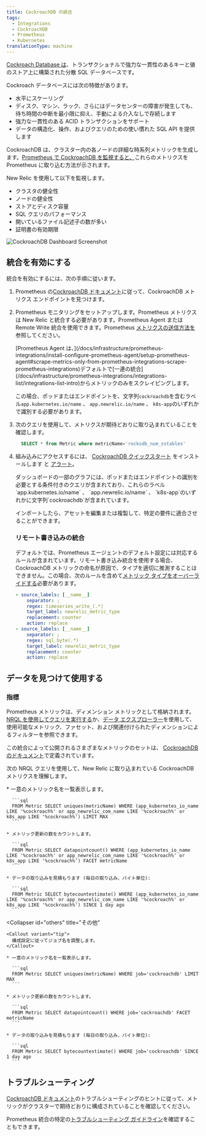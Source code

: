 ```yaml
---
title: CockroachDB の統合
tags:
  - Integrations
  - CockroachDB
  - Prometheus
  - Kubernetes
translationType: machine
---
```



[Cockroach Database は](https://www.cockroachlabs.com/docs/)、トランザクショナルで強力な一貫性のあるキーと値のストア上に構築された分散 SQL データベースです。

Cockroach データベースには次の特徴があります。

* 水平にスケーリング
* ディスク、マシン、ラック、さらにはデータセンターの障害が発生しても、待ち時間の中断を最小限に抑え、手動による介入なしで存続します
* 強力な一貫性のある ACID トランザクションをサポート
* データの構造化、操作、およびクエリのための使い慣れた SQL API を提供します

CockroachDB は、クラスター内の各ノードの詳細な時系列メトリックを生成します。[Prometheus で CockroachDB を監視すると、](https://www.cockroachlabs.com/docs/v22.1/monitor-cockroachdb-with-prometheus.html#before-you-begin)これらのメトリクスを Prometheus に取り込む方法が示されます。

New Relic を使用して以下を監視します。

* クラスタの健全性
* ノードの健全性
* ストアとディスク容量
* SQL クエリのパフォーマンス
* 開いているファイル記述子の数が多い
* 証明書の有効期限

<img
  title="CockroachDB Dashboard"
  alt="CockroachDB Dashboard Screenshot"
  src={inrastructureCockroachdbDashboard}
/>

## 統合を有効にする

統合を有効にするには、次の手順に従います。

1. Prometheus の[CockroachDB ドキュメント](https://www.cockroachlabs.com/docs/v22.1/monitor-cockroachdb-with-prometheus.html)に従って、CockroachDB メトリクス エンドポイントを見つけます。

2. Prometheus モニタリングをセットアップします。Prometheus メトリクスは New Relic と統合する必要があります。Prometheus Agent または Remote Write 統合を使用できます。Prometheus [メトリクスの送信方法を](/docs/infrastructure/prometheus-integrations/install-configure-prometheus-agent/get-started/send-prometheus-metric-data-new-relic/)参照してください。

   <Callout variant="important">
     [Prometheus Agent は、](/docs/infrastructure/prometheus-integrations/install-configure-prometheus-agent/setup-prometheus-agent#scrape-metrics-only-from-prometheus-integrations-scrape-prometheus-integrations)デフォルトで[一連の統合](/docs/infrastructure/prometheus-integrations/integrations-list/integrations-list-intro)からメトリックのみをスクレイピングします。

     この場合、ポッドまたはエンドポイントを、文字列`cockroachdb`を含むラベル`app.kubernetes.io/name` 、 `app.newrelic.io/name` 、 `k8s-app`のいずれかで識別する必要があります。
   </Callout>

3. 次のクエリを使用して、メトリクスが期待どおりに取り込まれていることを確認します。

   ```sql
     SELECT * from Metric where metricName='rocksdb_num_sstables'
   ```

4. 組み込みにアクセスするには、 [CockroachDB クイックスタート](https://newrelic.com/instant-observability/?search=cockroachdb) をインストールします <InlinePopover type="dashboards"/>と [アラート](/docs/alerts-applied-intelligence/new-relic-alerts/learn-alerts/introduction-alerts/)。

   <Callout variant="important">
     ダッシュボードの一部のグラフには、ポッドまたはエンドポイントの識別を必要とする条件付きのクエリが含まれており、これらのラベル`app.kubernetes.io/name` 、 `app.newrelic.io/name` 、 `k8s-app`のいずれかに文字列`cockroachdb`が含まれています。
   </Callout>

   インポートしたら、アセットを編集または複製して、特定の要件に適合させることができます。

   ### リモート書き込みの統合

   デフォルトでは、Prometheus エージェントのデフォルト設定には対応するルールが含まれています。リモート書き込み統合を使用する場合、CockroachDB メトリックの命名が原因で、タイプを適切に推測することはできません。この場合、次のルールを含めて[メトリック タイプをオーバーライドする](/docs/infrastructure/prometheus-integrations/install-configure-remote-write/set-your-prometheus-remote-write-integration/#override-mapping)必要があります。

   ```yaml
   - source_labels: [__name__]
       separator: ;
       regex: timeseries_write_(.*)
       target_label: newrelic_metric_type
       replacement: counter
       action: replace
   - source_labels: [__name__]
       separator: ;
       regex: sql_byte(.*)
       target_label: newrelic_metric_type
       replacement: counter
       action: replace
   ```

## データを見つけて使用する

### 指標

Prometheus メトリックは、ディメンション メトリックとして格納されます。[NRQL を使用してクエリを実行する](/docs/telemetry-data-platform/get-data/apis/query-metric-data-type/)か、[データ エクスプローラー](/docs/query-your-data/explore-query-data/browse-data/introduction-data-explorer/)を使用して、使用可能なメトリック、ファセット、および関連付けられたディメンションによるフィルターを参照できます。

この統合によって公開されるさまざまなメトリックのセットは、 [CockroachDB のドキュメント](https://www.cockroachlabs.com/docs/stable/monitoring-and-alerting.html)で定義されています。

次の NRQL クエリを使用して、New Relic に取り込まれている CockroachDB メトリクスを理解します。

<CollapserGroup>
  <Collapser
    id="prometheus-agent"
    title="New Relic の Prometheus エージェント"
  >
    * 一意のメトリック名を一覧表示します。

      ```sql
      FROM Metric SELECT uniques(metricName) WHERE (app_kubernetes_io_name LIKE '%cockroach%' or app_newrelic_com_name LIKE '%cockroach%' or k8s_app LIKE '%cockroach%') LIMIT MAX
      ```

    * メトリック更新の数をカウントします。

      ```sql
      FROM Metric SELECT datapointcount() WHERE (app_kubernetes_io_name LIKE '%cockroach%' or app_newrelic_com_name LIKE '%cockroach%' or k8s_app LIKE '%cockroach%') FACET metricName
      ```

    * データの取り込みを見積もります (毎日の取り込み、バイト単位):

      ```sql
      FROM Metric SELECT bytecountestimate() WHERE (app_kubernetes_io_name LIKE '%cockroach%' or app_newrelic_com_name LIKE '%cockroach%' or k8s_app LIKE '%cockroach%') SINCE 1 day ago
      ```
  </Collapser>

  <Collapser
    id="others"
    title="その他"
  >
    <Callout variant="tip">
      構成設定に従ってジョブ名を調整します。
    </Callout>

    * 一意のメトリック名を一覧表示します。

      ```sql
      FROM Metric SELECT uniques(metricName) WHERE job='cockroachdb' LIMIT MAX
      ```

    * メトリック更新の数をカウントします。

      ```sql
      FROM Metric SELECT datapointcount() WHERE job='cockroachdb' FACET metricName
      ```

    * データの取り込みを見積もります (毎日の取り込み、バイト単位):

      ```sql
      FROM Metric SELECT bytecountestimate() WHERE job='cockroachdb' SINCE 1 day ago
      ```
  </Collapser>
</CollapserGroup>

## トラブルシューティング

[CockroachDB ドキュメント](https://www.cockroachlabs.com/docs/v22.1/monitor-cockroachdb-with-prometheus.html)のトラブルシューティングのヒントに従って、メトリックがクラスターで期待どおりに構成されていることを確認してください。

Prometheus 統合の特定の[トラブルシューティング ガイドライン](/docs/infrastructure/prometheus-integrations/troubleshooting/no-data-appears-prometheus-integration)を確認することもできます。